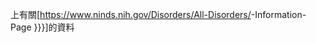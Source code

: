 {{le|美國國家神經疾病及中風研究院|NINDS}}上有關[https://www.ninds.nih.gov/Disorders/All-Disorders/{{{1}}}-Information-Page {{{2|{{{1}}}}}}]的資料<noinclude>
[[Category:医学模板|{{PAGENAME}}]]
[[Category:外部资源模板|{{PAGENAME}}]]
</noinclude>